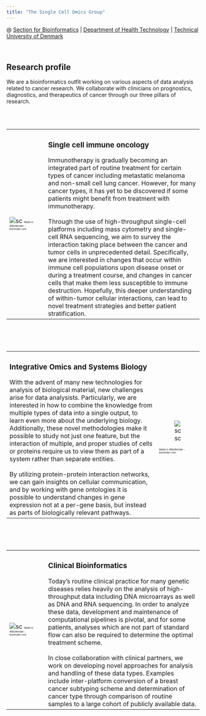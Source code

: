 ```yaml
---
title: "The Single Cell Omics Group"
---
```


@ <span style="color: #008CBA;">[Section for Bioinformatics](https://www.healthtech.dtu.dk/english/Research/Research-Sections/Section-Bioinformatics)</span> | <span style="color: #008CBA;">[Department of Health Technology](https://www.healthtech.dtu.dk)</span> | <span style="color: #008CBA;">[Technical University of Denmark](https://www.dtu.dk)</span>

<br>

## Research profile

We are a bioinformatics outfit working on various aspects of data analysis related to cancer research. We collaborate with clinicians on prognostics, diagnostics, and therapeutics of cancer through our three pillars of research.

<br><br>


<table style="width:100%">
<col width="20%">
<col width="80%">
<tr>

<td>
![sc](images/immune_ocnology.png) 
<span style="font-size:0.4em">Made in ©BioRender - biorender.com</span>
</td>

<td>
### Single cell immune oncology
Immunotherapy is gradually becoming an integrated part of routine treatment for certain types of cancer including metastatic melanoma and non-small cell lung cancer. However, for many cancer types, it has yet to be discovered if some patients might benefit from treatment with immunotherapy. <br><br> Through the use of high-throughput single-cell platforms including mass cytometry and single-cell RNA sequencing, we aim to survey the interaction taking place between the cancer and tumor cells in unprecedented detail. Specifically, we are interested in changes that occur within immune cell populations upon disease onset or during a treatment course, and changes in cancer cells that make them less susceptible to immune destruction. Hopefully, this deeper understanding of within-tumor cellular interactions, can lead to novel treatment strategies and better patient stratification.
</td>

</tr>
</table>

<br><br><br>

<table style="width:100%">
<col width="80%">
<col width="20%">
<tr>

<td>
### Integrative Omics and Systems Biology
With the advent of many new technologies for analysis of biological material, new challenges arise for data analysists. Particularly, we are interested in how to combine the knowledge from multiple types of data into a single output, to learn even more about the underlying biology. Additionally, these novel methodologies make it possible to study not just one feature, but the interaction of multiple, and proper studies of cells or proteins require us to view them as part of a system rather than separate entities. <br><br> By utilizing protein-protein interaction networks, we can gain insights on cellular communication, and by working with gene ontologies it is possible to understand changes in gene expression not at a per-gene basis, but instead as parts of biologically relevant pathways.
</td>

<td>
![sc](images/sysbio.png)
<div align="right"><span style="font-size:0.4em">Made in ©BioRender - biorender.com</span></div>
</td>

</tr>
</table>

<br><br><br>

<table style="width:100%">
<col width="20%">
<col width="80%">
<tr>

<td>
![sc](images/clinical_bioinformatics.png)
<span style="font-size:0.4em">Made in ©BioRender - biorender.com</span>
</td>

<td>
### Clinical Bioinformatics
Today's routine clinical practice for many genetic diseases relies heavily on the analysis of high-throughput data including DNA microarrays as well as DNA and RNA sequencing. In order to analyze these data, development and maintenance of computational pipelines is pivotal, and for some patients, analyses which are not part of standard flow can also be required to determine the optimal treatment scheme. <br><br> In close collaboration with clinical partners, we work on developing novel approaches for analysis and handling of these data types. Examples include inter-platform conversion of a breast cancer subtyping scheme and determination of cancer type through comparison of routine samples to a large cohort of publicly available data.
</td>

</tr>
</table>

<br>